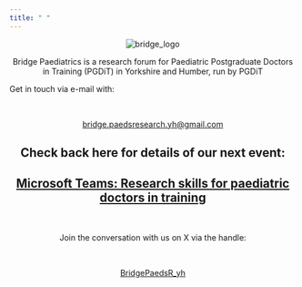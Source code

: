 ```yaml
---
title: " "
---
```




<p style="text-align: center;">

  <img src="images/bridge_logo.png" alt="bridge_logo">
</p>

<p style="text-align: center;">
Bridge Paediatrics is a research forum for Paediatric Postgraduate Doctors in Training (PGDiT) in Yorkshire and Humber, run by PGDiT</p>

Get in touch via e-mail with:
</p>

<br />

<p style="text-align: center;">

[bridge.paedsresearch.yh\@gmail.com](https://bridge.paedsresearch.yh@gmail.com)
</p>


<h2 style="text-align: center;">Check back here for details of our next event:</h2>

<h2 style="text-align: center;"> [Microsoft Teams: Research skills for paediatric doctors in training](https://tinyurl.com/959md8pr)</h2>




<br />

<p style="text-align: center;">Join the conversation with us on X via the handle:</p>

<br />

<p style="text-align: center;">[BridgePaedsR_yh](https://twitter.com/BridgePaedsR_yh)</p>

<br />

<p style="text-align: center;">



<!-- comments are hidden like this -->

<!-- ![Stats Advert](/bridgepaediatrics/docs/assets/Email_footer_Dawson_stats.PNG)

I struggle to centre images written like this:
## ![bridge_logo](images/bridge_logo.png){alt="bridge_logo"}
-->

<br />

`<a href="https://tinyurl.com/959md8pr"`{=html}![Stats Advert with Link](/bridgepaediatrics/docs/assets/Email_footer_Dawson_stats.PNG)</a>

